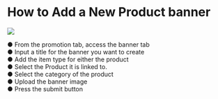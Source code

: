 # How to Add a New Product banner

![](../images/p10.png)

●	From the promotion tab, access the banner tab  
●	Input a title for the banner you want to create  
●	Add the item type for either the product    
●	Select the Product it is linked to.  
●	Select the category of the product  
●	Upload the banner image    
●	Press the submit button  

